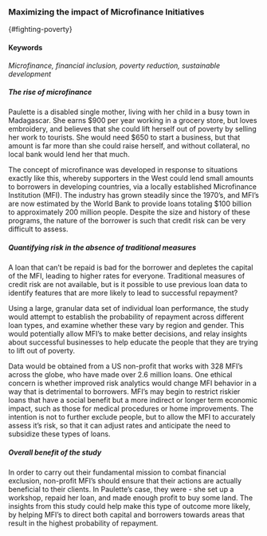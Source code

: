 ### Maximizing the impact of Microfinance Initiatives

{#fighting-poverty}

#### Keywords

*Microfinance, financial inclusion, poverty reduction, sustainable development*

##### The rise of microfinance

Paulette is a disabled single mother, living with her child in a busy town in Madagascar. She earns $900 per year working in a grocery store, but loves embroidery, and believes that she could lift herself out of poverty by selling her work to tourists. She would need $650 to start a business, but that amount is far more than she could raise herself, and without collateral, no local bank would lend her that much.

The concept of microfinance was developed in response to situations exactly like this, whereby supporters in the West could lend small amounts to borrowers in developing countries, via a locally established Microfinance Institution (MFI). The industry has grown steadily since the 1970's, and MFI's are now estimated by the World Bank to provide loans totaling $100 billion to approximately 200 million people. Despite the size and history of these programs, the nature of the borrower is such that credit risk can be very difficult to assess.

##### Quantifying risk in the absence of traditional measures

A loan that can't be repaid is bad for the borrower and depletes the capital of the MFI, leading to higher rates for everyone. Traditional measures of credit risk are not available, but is it possible to use previous loan data to identify features that are more likely to lead to successful repayment?

Using a large, granular data set of individual loan performance, the study would attempt to establish the probability of repayment across different loan types, and examine whether these vary by region and gender. This would potentially allow MFI's to make better decisions, and relay insights about successful businesses to help educate the people that they are trying to lift out of poverty.

Data would be obtained from a US non-profit that works with 328 MFI's across the globe, who have made over 2.6 million loans. One ethical concern is whether improved risk analytics would change MFI behavior in a way that is detrimental to borrowers. MFI's may begin to restrict riskier loans that have a social benefit but a more indirect or longer term economic impact, such as those for medical procedures or home improvements. The intention is not to further exclude people, but to allow the MFI to accurately assess it's risk, so that it can adjust rates and anticipate the need to subsidize these types of loans.

##### Overall benefit of the study

In order to carry out their fundamental mission to combat financial exclusion, non-profit MFI's should ensure that their actions are actually beneficial to their clients. In Paulette's case, they were - she set up a workshop, repaid her loan, and made enough profit to buy some land. The insights from this study could help make this type of outcome more likely, by helping MFI's to direct both capital and borrowers towards areas that result in the highest probability of repayment.
